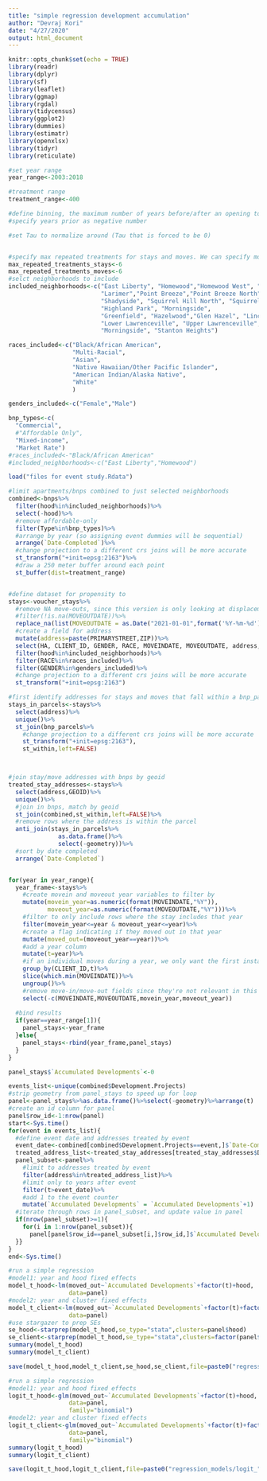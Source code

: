 ```yaml
---
title: "simple regression development accumulation"
author: "Devraj Kori"
date: "4/27/2020"
output: html_document
---
```


```r
knitr::opts_chunk$set(echo = TRUE)
library(readr)
library(dplyr)
library(sf)
library(leaflet)
library(ggmap)
library(rgdal)
library(tidycensus)
library(ggplot2)
library(dummies)
library(estimatr)
library(openxlsx)
library(tidyr)
library(reticulate)
```

```r

#set year range
year_range<-2003:2018

#treatment range
treatment_range<-400

#define binning, the maximum number of years before/after an opening to include
#specify years prior as negative number

#set Tau to normalize around (Tau that is forced to be 0)


#specify max repeated treatments for stays and moves. We can specify more possible repeated treatments with stays than moves because the dataset is much larger, so we have far more degrees of freedom to play with
max_repeated_treatments_stays<-6
max_repeated_treatments_moves<-6
#selct neighborhoods to include
included_neighborhoods<-c("East Liberty", "Homewood","Homewood West", "Homewood South","Homewood North",
                          "Larimer","Point Breeze","Point Breeze North", "East Hills", "Swisshelm Park",
                          "Shadyside", "Squirrel Hill North", "Squirrel Hill South", "Garfield", "Bloomfield",
                          "Highland Park", "Morningside",
                          "Greenfield", "Hazelwood","Glen Hazel", "Lincoln-Lemington-Belmar",
                          "Lower Lawrenceville", "Upper Lawrenceville", "Central Lawrenceville",
                          "Morningside", "Stanton Heights")

races_included<-c("Black/African American",
                  "Multi-Racial",
                  "Asian",
                  "Native Hawaiian/Other Pacific Islander",
                  "American Indian/Alaska Native",
                  "White"
                  )

genders_included<-c("Female","Male")

bnp_types<-c(
  "Commercial",
  #"Affordable Only",
  "Mixed-income",
  "Market Rate")
#races_included<-"Black/African American"
#included_neighborhoods<-c("East Liberty","Homewood")
```


```r
load("files for event study.Rdata")

#limit apartments/bnps combined to just selected neighborhoods
combined<-bnps%>%
  filter(hood%in%included_neighborhoods)%>%
  select(-hood)%>%
  #remove affordable-only
  filter(Type%in%bnp_types)%>%
  #arrange by year (so assigning event dummies will be sequential)
  arrange(`Date-Completed`)%>%
  #change projection to a different crs joins will be more accurate
  st_transform("+init=epsg:2163")%>%
  #draw a 250 meter buffer around each point
  st_buffer(dist=treatment_range)


#define dataset for propensity to  
stays<-voucher_stays%>%
  #remove NA move-outs, since this version is only looking at displacements
  #filter(!is.na(MOVEOUTDATE))%>%
  replace_na(list(MOVEOUTDATE = as.Date("2021-01-01",format('%Y-%m-%d'))))%>%
  #create a field for address
  mutate(address=paste(PRIMARYSTREET,ZIP))%>%
  select(HA, CLIENT_ID, GENDER, RACE, MOVEINDATE, MOVEOUTDATE, address, hood,GEOID,geometry)%>%
  filter(hood%in%included_neighborhoods)%>%
  filter(RACE%in%races_included)%>%
  filter(GENDER%in%genders_included)%>%
  #change projection to a different crs joins will be more accurate
  st_transform("+init=epsg:2163")


```


```r
#first identify addresses for stays and moves that fall within a bnp_parcel
stays_in_parcels<-stays%>%
  select(address)%>%
  unique()%>%
  st_join(bnp_parcels%>%
    #change projection to a different crs joins will be more accurate
    st_transform("+init=epsg:2163"),
    st_within,left=FALSE)



#join stay/move addresses with bnps by geoid
treated_stay_addresses<-stays%>%
  select(address,GEOID)%>%
  unique()%>%
  #join in bnps, match by geoid
  st_join(combined,st_within,left=FALSE)%>%
  #remove rows where the address is within the parcel
  anti_join(stays_in_parcels%>%
              as.data.frame()%>%
              select(-geometry))%>%
  #sort by date completed
  arrange(`Date-Completed`)



```


```r
for(year in year_range){
  year_frame<-stays%>%
    #create movein and moveout year variables to filter by
    mutate(movein_year=as.numeric(format(MOVEINDATE,"%Y")),
           moveout_year=as.numeric(format(MOVEOUTDATE,"%Y")))%>%
    #filter to only include rows where the stay includes that year
    filter(movein_year<=year & moveout_year<=year)%>%
    #create a flag indicating if they moved out in that year
    mutate(moved_out=(moveout_year==year))%>%
    #add a year column
    mutate(t=year)%>%
    #if an individual moves during a year, we only want the first instance of them moving, so only grab row corresponding to the earlier move-in date
    group_by(CLIENT_ID,t)%>%
    slice(which.min(MOVEINDATE))%>%
    ungroup()%>%
    #remove move-in/move-out fields since they're not relevant in this structure
    select(-c(MOVEINDATE,MOVEOUTDATE,movein_year,moveout_year))
    
  #bind results
  if(year==year_range[1]){
    panel_stays<-year_frame
  }else{
    panel_stays<-rbind(year_frame,panel_stays)
  }
}

```

```r

panel_stays$`Accumulated Developments`<-0

events_list<-unique(combined$Development.Projects)
#strip geometry from panel_stays to speed up for loop
panel<-panel_stays%>%as.data.frame()%>%select(-geometry)%>%arrange(t)
#create an id column for panel
panel$row_id<-1:nrow(panel)
start<-Sys.time()
for(event in events_list){
  #define event date and addresses treated by event 
  event_date<-combined[combined$Development.Projects==event,]$`Date-Completed`
  treated_address_list<-treated_stay_addresses[treated_stay_addresses$Development.Projects==event,]$address
  panel_subset<-panel%>%
    #limit to addresses treated by event
    filter(address%in%treated_address_list)%>%
    #limit only to years after event
    filter(t>event_date)%>%
    #add 1 to the event counter
    mutate(`Accumulated Developments` = `Accumulated Developments`+1)
  #iterate through rows in panel_subset, and update value in panel
  if(nrow(panel_subset)>=1){
    for(i in 1:nrow(panel_subset)){
      panel[panel$row_id==panel_subset[i,]$row_id,]$`Accumulated Developments`<-panel_subset[i,]$`Accumulated Developments`
  }}
}
end<-Sys.time()

```

```r
#run a simple regression
#model1: year and hood fixed effects
model_t_hood<-lm(moved_out~`Accumulated Developments`+factor(t)+hood,
                 data=panel)
#model2: year and cluster fixed effects
model_t_client<-lm(moved_out~`Accumulated Developments`+factor(t)+factor(CLIENT_ID),
                 data=panel)
#use stargazer to prep SEs
se_hood<-starprep(model_t_hood,se_type="stata",clusters=panel$hood)
se_client<-starprep(model_t_hood,se_type="stata",clusters=factor(panel$CLIENT_ID))
summary(model_t_hood)
summary(model_t_client)

save(model_t_hood,model_t_client,se_hood,se_client,file=paste0("regression_models/",max_repeated_treatments_stays,"_treatments_",treatment_range,"_radius.Rdata"))
```

```r
#run a simple regression
#model1: year and hood fixed effects
logit_t_hood<-glm(moved_out~`Accumulated Developments`+factor(t)+hood,
                 data=panel,
                 family="binomial")
#model2: year and cluster fixed effects
logit_t_client<-glm(moved_out~`Accumulated Developments`+factor(t)+factor(CLIENT_ID),
                 data=panel,
                 family="binomial")
summary(logit_t_hood)
summary(logit_t_client)

save(logit_t_hood,logit_t_client,file=paste0("regression_models/logit_",max_repeated_treatments_stays,"_treatments_",treatment_range,"_radius.Rdata"))
```